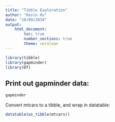 ---
title: "Tibble Exploration"
author: "Kevin Hu"
date: "10/09/2019"
output: 
    html_document:
        toc: true
        number_sections: true
        theme: cerulean
---

```{r load,warning=FALSE,echo=FALSE}
library(tibble)
library(gapminder)
library(DT)
```
## Print out gapminder data:

```{r}
gapminder
```

Convert mtcars to a tibble, and wrap in datatable:

```{r}
datatable(as_tibble(mtcars))
```

<!--This is a comment-->

